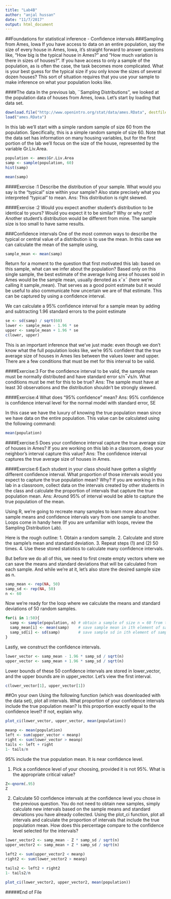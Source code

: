 ```yaml
---
title: "Lab4B"
author: "anjal hussan"
date: "11/7/2017"
output: html_document
---
```


##Foundations for statistical inference - Confidence intervals
###Sampling from Ames, Iowa
If you have access to data on an entire population, say the size of every house in Ames, Iowa, it’s straight forward to answer questions like, “How big is the typical house in Ames?” and “How much variation is there in sizes of houses?”. If you have access to only a sample of the population, as is often the case, the task becomes more complicated. What is your best guess for the typical size if you only know the sizes of several dozen houses? This sort of situation requires that you use your sample to make inference on what your population looks like.

####The data
In the previous lab, ``Sampling Distributions’’, we looked at the population data of houses from Ames, Iowa. Let’s start by loading that data set.
```R
download.file("http://www.openintro.org/stat/data/ames.RData", destfile = "ames.RData")
load("ames.RData")
```

In this lab we’ll start with a simple random sample of size 60 from the population. Specifically, this is a simple random sample of size 60. Note that the data set has information on many housing variables, but for the first portion of the lab we’ll focus on the size of the house, represented by the variable Gr.Liv.Area.

```R
population <- ames$Gr.Liv.Area
samp <- sample(population, 60)
hist(samp)
```
```R
mean(samp)
```

####Exercise :1
Describe the distribution of your sample. What would you say is the “typical” size within your sample? Also state precisely what you interpreted “typical” to mean.
Ans: This distribution is right skewed.

####Exercise :2
Would you expect another student’s distribution to be identical to yours? Would you expect it to be similar? Why or why not?
Another student’s distribution would be different from mine. The sample size is too small to have same results.

###Confidence intervals
One of the most common ways to describe the typical or central value of a distribution is to use the mean. In this case we can calculate the mean of the sample using,

```R
sample_mean <- mean(samp)
```

Return for a moment to the question that first motivated this lab: based on this sample, what can we infer about the population? Based only on this single sample, the best estimate of the average living area of houses sold in Ames would be the sample mean, usually denoted as x¯x¯ (here we’re calling it sample_mean). That serves as a good point estimate but it would be useful to also communicate how uncertain we are of that estimate. This can be captured by using a confidence interval.

We can calculate a 95% confidence interval for a sample mean by adding and subtracting 1.96 standard errors to the point estimate 

```R
se <- sd(samp) / sqrt(60)
lower <- sample_mean - 1.96 * se
upper <- sample_mean + 1.96 * se
c(lower, upper)
```

This is an important inference that we’ve just made: even though we don’t know what the full population looks like, we’re 95% confident that the true average size of houses in Ames lies between the values lower and upper. There are a few conditions that must be met for this interval to be valid.

####Exercise:3
For the confidence interval to be valid, the sample mean must be normally distributed and have standard error s/n‾√s/n. What conditions must be met for this to be true?
Ans: The sample must have at least 30 observations and the distribution shouldn’t be strongly skewed.

####Exercise:4
What does “95% confidence” mean?
Ans: 95% confidence is confidence interval level for the normal model with standard error, SE

In this case we have the luxury of knowing the true population mean since we have data on the entire population. This value can be calculated using the following command:
```R
mean(population)
```

####Exercise:5
Does your confidence interval capture the true average size of houses in Ames? If you are working on this lab in a classroom, does your neighbor’s interval capture this value?
Ans: The confidence interval captures the true average size of houses in Ames.

####Exercise:6
Each student in your class should have gotten a slightly different confidence interval. What proportion of those intervals would you expect to capture the true population mean? Why? If you are working in this lab in a classroom, collect data on the intervals created by other students in the class and calculate the proportion of intervals that capture the true population mean.
Ans: Around 95% of interval would be able to capture the true population of the mean.

Using R, we’re going to recreate many samples to learn more about how sample means and confidence intervals vary from one sample to another. Loops come in handy here (If you are unfamiliar with loops, review the Sampling Distribution Lab).

Here is the rough outline:
1. Obtain a random sample.
2. Calculate and store the sample’s mean and standard deviation.
3. Repeat steps (1) and (2) 50 times.
4. Use these stored statistics to calculate many confidence intervals.

But before we do all of this, we need to first create empty vectors where we can save the means and standard deviations that will be calculated from each sample. And while we’re at it, let’s also store the desired sample size as n.
```R
samp_mean <- rep(NA, 50)
samp_sd <- rep(NA, 50)
n <- 60
```

Now we’re ready for the loop where we calculate the means and standard deviations of 50 random samples.
```R
for(i in 1:50){
  samp <- sample(population, n) # obtain a sample of size n = 60 from the population
  samp_mean[i] <- mean(samp)    # save sample mean in ith element of samp_mean
  samp_sd[i] <- sd(samp)        # save sample sd in ith element of samp_sd
}
```

Lastly, we construct the confidence intervals.

```R
lower_vector <- samp_mean - 1.96 * samp_sd / sqrt(n) 
upper_vector <- samp_mean + 1.96 * samp_sd / sqrt(n)
```

Lower bounds of these 50 confidence intervals are stored in lower_vector, and the upper bounds are in upper_vector. Let’s view the first interval.
```R
c(lower_vector[1], upper_vector[1])
```

##On your own
Using the following function (which was downloaded with the data set), plot all intervals. What proportion of your confidence intervals include the true population mean? Is this proportion exactly equal to the confidence level? If not, explain why.

```R
plot_ci(lower_vector, upper_vector, mean(population))
```

```R

meanp <- mean(population)
left <- sum(upper_vector < meanp)
right <- sum(lower_vector > meanp)
tails <- left + right
1- tails/n
```
95% include the true population mean. It is near confidence level.

1. Pick a confidence level of your choosing, provided it is not 95%. What is the appropriate critical value?

```R
Z<-qnorm(.95)
Z
```

2. Calculate 50 confidence intervals at the confidence level you chose in the previous question. You do not need to obtain new samples, simply calculate new intervals based on the sample means and standard deviations you have already collected. Using the plot_ci function, plot all intervals and calculate the proportion of intervals that include the true population mean. How does this percentage compare to the confidence level selected for the intervals?

```R
lower_vector2 <- samp_mean - Z * samp_sd / sqrt(n) 
upper_vector2 <- samp_mean + Z * samp_sd / sqrt(n)

left2 <- sum(upper_vector2 < meanp)
right2 <- sum(lower_vector2 > meanp)

tails2 <- left2 + right2
1- tails2/n
```

```R
plot_ci(lower_vector2, upper_vector2, mean(population))
```

#####End of File
